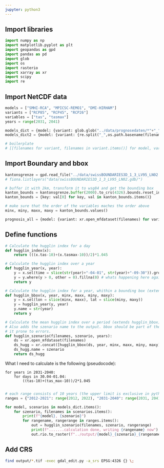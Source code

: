```yaml
---
jupyter: python3
---
```


## Import libraries

```python
import numpy as np
import matplotlib.pyplot as plt
import geopandas as gpd
import pandas as pd
import glob
import os
import rasterio
import xarray as xr
import scipy
import re
```

## Import NetCDF data 

```python
models = ["SMHI-RCA", "MPICSC-REMO1", "DMI-HIRHAM"]
variants = ["RCP85", "RCP45", "RCP26"]
variables = ["tas", "tasmax"]
years = range(2031, 2041)

models_dict = {model: {variant: glob.glob("../data/prognosedaten/*"+"_"+"*"+model+"*"+variant+"*"+".nc") for variant in variants} for model in models}
models_dict2 = {model: {variant: {re.split("_",os.path.basename(filename))[0]:os.path.basename(filename)  for filename in filenames} for variant, filenames in variant.items()} for model, variant in models_dict.items()}
```

```python
# boilerplate
# [[filenames for variant, filenames in variant.items()] for model, variant in models_dict.items()]
```

## Import Boundary and bbox

```python
kantonsgrenze = gpd.read_file("../data/swissBOUNDARIES3D_1_3_LV95_LN02.gdb/", layer = "TLM_KANTONSGEBIET").query("NAME == 'Luzern'") 
# fiona.listlayers("data/swissBOUNDARIES3D_1_3_LV95_LN02.gdb/")

# buffer it with 2km, transform it to wsg84 and get the bounding box
kanton_bounds = kantonsgrenze.buffer(2000).to_crs(4326).bounds.reset_index(drop = True).to_dict()
kanton_bounds = {key: val[0] for key, val in kanton_bounds.items()}
```

```python
# make sure that the order of the variables maches the order above
minx, miny, maxx, maxy = kanton_bounds.values()
```



```python
prognosis_all = {model: {variant: xr.open_mfdataset(filenames) for variant, filenames in variant.items()} for model, variant in models_dict.items()}
```


## Define functions

```python

# Calculate the hugglin index for a day
def hugglin_index(x):
    return (((x.tas-10)+(x.tasmax-10))/2)*1.045

# Calculate the hugglin index over a year
def hugglin_year(x, year):
    y = x.sel(time = slice(str(year)+"-04-01", str(year)+"-09-30")).groupby("time").map(hugglin_index).sum(dim="time")
    y = y.where(y > 0, other = 0).fillna(0) # whats happening here again?
    return y

# Calculate the hugglin index for a year, whithin a bounding box (extends hugglin_year)
def hugglin_bbox(x, year, minx, maxx, miny, maxy):
    y = x.sel(lon = slice(minx, maxx), lat = slice(miny, maxy))
    y = hugglin_year(y, year)
    y.name = str(year)
    return y

# Calculate the mean hugglin index over a period (extends hugglin_bbox). 
# Also adds the szenario name to the output. bbox should be part of the input, using the global vars makes
# it prone to errors.
def hugglin_szenario(filenames, szenario, years):
    ds = xr.open_mfdataset(filenames)
    ds_hugg = xr.concat([hugglin_bbox(ds, year, minx, maxx, miny, maxy) for year in years], "year").mean(dim = "year")
    ds_hugg.name = szenario
    return ds_hugg

```

What I need to calculate is the following (pseudocode):

```
for years in 2031-2040:
    for days in 30.04-01.04:
        ((tas-10)+(tas_max-10))/2*1.045
        
```

```python
# each range consists of 10 years (the upper limit is exclusive in python)
ranges = {"2012-2021": range(2012, 2022), "2031-2040": range(2031, 2041), "2051-2060": range(2051, 2061)}

for model, scenarios in models_dict.items():
    for szenario, filenames in scenarios.items():
        print(f"{model}, {szenario}")
        for rangename, rangerange in ranges.items(): 
            out = hugglin_szenario(filenames, szenario, rangerange)
            print(f".......calculation done, writing {rangename} now")
            out.rio.to_raster(f"../output/{model}_{szenario}_{rangename}.tif")

```



## Add CRS

```bash
find output/*.tif -exec gdal_edit.py -a_srs EPSG:4326 {} \;

```
